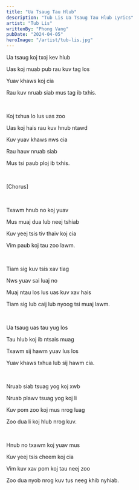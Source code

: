 ```yaml
---
title: "Ua Tsaug Tau Hlub"
description: "Tub Lis Ua Tsaug Tau Hlub Lyrics"
artist: "Tub Lis"
writtenBy: "Phong Vang"
pubDate: "2024-04-05"
heroImage: "/artist/tub-lis.jpg"
---
```


Ua tsaug koj txoj kev hlub

Uas koj muab pub rau kuv tag los

Yuav khaws koj cia

Rau kuv nruab siab mus tag ib txhis.

<br />

Koj txhua lo lus uas zoo

Uas koj hais rau kuv hnub ntawd

Kuv yuav khaws nws cia

Rau hauv nruab siab

Mus tsi paub ploj ib txhis.

<br />

[Chorus]

<br />

Txawm hnub no koj yuav

Mus muaj dua lub neej tshiab

Kuv yeej tsis tiv thaiv koj cia

Vim paub koj tau zoo lawm.

<br />

Tiam sig kuv tsis xav tiag

Nws yuav sai luaj no

Muaj ntau los lus uas kuv xav hais

Tiam sig lub caij lub nyoog tsi muaj lawm.

<br />

Ua tsaug uas tau yug los

Tau hlub koj ib ntsais muag

Txawm sij hawm yuav lus los

Yuav khaws txhua lub sij hawm cia.

<br />

Nruab siab tsuag yog koj xwb

Nruab plawv tsuag yog koj li

Kuv pom zoo koj mus nrog luag

Zoo dua li koj hlub nrog kuv.

<br />

Hnub no txawm koj yuav mus

Kuv yeej tsis cheem koj cia

Vim kuv xav pom koj tau neej zoo

Zoo dua nyob nrog kuv tus neeg khib nyhiab.
